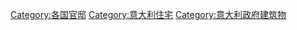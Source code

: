 [[Category:各国官邸|Category:各国官邸]]
[[Category:意大利住宅|Category:意大利住宅]]
[[Category:意大利政府建筑物|Category:意大利政府建筑物]]